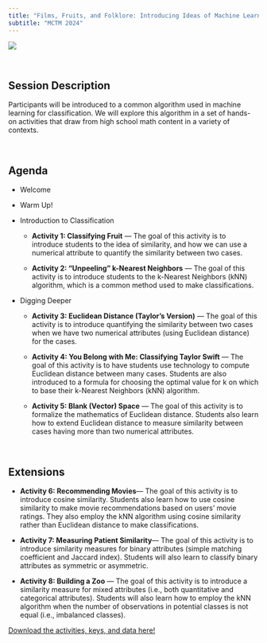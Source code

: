 ```yaml
---
title: "Films, Fruits, and Folklore: Introducing Ideas of Machine Learning to High School Students"
subtitle: "MCTM 2024"
---
```


![](images/mctm-2024.png)

<br />

## Session Description

Participants will be introduced to a common algorithm used in machine learning for classification. We will explore this algorithm in a set of hands-on activities that draw from high school math content in a variety of contexts.

<br />

## Agenda

-   Welcome

-   Warm Up!

-   Introduction to Classification

    -   **Activity 1: Classifying Fruit** --- The goal of this activity is to introduce students to the idea of similarity, and how we can use a numerical attribute to quantify the similarity between two cases.

    -   **Activity 2: "Unpeeling" k-Nearest Neighbors** --- The goal of this activity is to introduce students to the k-Nearest Neighbors (kNN) algorithm, which is a common method used to make classifications.

-   Digging Deeper

    -   **Activity 3: Euclidean Distance (Taylor's Version)** --- The goal of this activity is to introduce quantifying the similarity between two cases when we have two numerical attributes (using Euclidean distance) for the cases.

    -   **Activity 4: You Belong with Me: Classifying Taylor Swift** --- The goal of this activity is to have students use technology to compute Euclidean distance between many cases. Students are also introduced to a formula for choosing the optimal value for k on which to base their k-Nearest Neighbors (kNN) algorithm.

    -   **Activity 5: Blank (Vector) Space** --- The goal of this activity is to formalize the mathematics of Euclidean distance. Students also learn how to extend Euclidean distance to measure similarity between cases having more than two numerical attributes.

<br />

## Extensions

-   **Activity 6: Recommending Movies**--- The goal of this activity is to introduce cosine similarity. Students also learn how to use cosine similarity to make movie recommendations based on users' movie ratings. They also employ the kNN algorithm using cosine similarity rather than Euclidean distance to make classifications.

-   **Activity 7: Measuring Patient Similarity**--- The goal of this activity is to introduce similarity measures for binary attributes (simple matching coefficient and Jaccard index). Students will also learn to classify binary attributes as symmetric or asymmetric.

-   **Activity 8: Building a Zoo** --- The goal of this activity is to introduce a similarity measure for mixed attributes (i.e., both quantitative and categorical attributes). Students will also learn how to employ the kNN algorithm when the number of observations in potential classes is not equal (i.e., imbalanced classes).

[Download the activities, keys, and data here!](files/mctm24/mctm-resources.zip)
